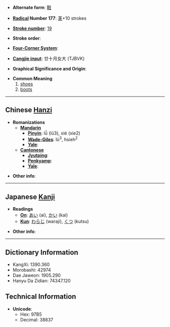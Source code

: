 * '''Alternate form''': [[鞋]]

* '''[[Wiktionary:Chinese radical index| Radical]] Number 177''': [[Wiktionary:Chinese radical index 革|革]]+10 strokes

* '''[[Wiktionary:Chinese total strokes index|Stroke number]]''': [[Wiktionary:Chinese total strokes index 19|19]]

* '''Stroke order''': 

* '''[[Wiktionary:Chinese four corner index|Four-Corner System]]''': 

* '''[[Wiktionary:Chinese Cangjie index|Cangjie input]]''': 廿十月女大 (TJBVK)

* '''Graphical Significance and Origin''': 

* '''Common Meaning'''
*# [[shoes]]
*# [[boots]]


----

== Chinese [[Hanzi]] ==

* '''Romanizations'''
** '''[[Mandarin]]'''
*** '''[[Pinyin]]''': lǚ (lü3), xié (xie2)
*** '''[[Wade-Giles]]''': lü<sup>3</sup>, hsieh<sup>2</sup>
*** '''[[Yale]]''': 
** '''[[Cantonese]]'''
*** '''[[Jyutping]]''':
*** '''[[Penkyamp]]''': 
*** '''[[Yale]]''': 

* '''Other info''': 

----

== Japanese [[Kanji]] ==

* '''Readings'''
** '''[[On]]''': [[あい]] (ai), [[かい]] (kai)
** '''[[Kun]]''': [[わらじ]] (waraji), [[くつ]] (kutsu)

* '''Other info''':  

----

== Dictionary Information ==

* KangXi: 1390.360
* Morobashi: 42974
* Dae Jaweon: 1905.290
* Hanyu Da Zidian: 74347.120

== Technical Information ==

* '''Unicode''':
** Hex: 97B5
** Decimal: 38837
